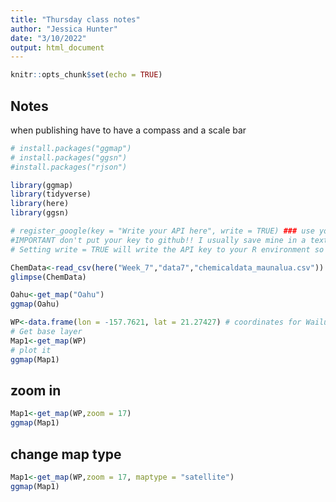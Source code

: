 ```yaml
---
title: "Thursday class notes"
author: "Jessica Hunter"
date: "3/10/2022"
output: html_document
---
```


```r
knitr::opts_chunk$set(echo = TRUE)
```

## Notes

when publishing have to have a compass and a scale bar


```r
# install.packages("ggmap")
# install.packages("ggsn")
#install.packages("rjson")
```



```r
library(ggmap)
library(tidyverse)
library(here)
library(ggsn)

# register_google(key = "Write your API here", write = TRUE) ### use your own API
#IMPORTANT don't put your key to github!! I usually save mine in a text file and import it each time
# Setting write = TRUE will write the API key to your R environment so that you
```



```r
ChemData<-read_csv(here("Week_7","data7","chemicaldata_maunalua.csv"))
glimpse(ChemData)
```


```r
Oahu<-get_map("Oahu")
ggmap(Oahu)
```


```r
WP<-data.frame(lon = -157.7621, lat = 21.27427) # coordinates for Wailupe
# Get base layer
Map1<-get_map(WP)
# plot it
ggmap(Map1)
```




## zoom in

```r
Map1<-get_map(WP,zoom = 17)
ggmap(Map1)
```

## change map type

```r
Map1<-get_map(WP,zoom = 17, maptype = "satellite")
ggmap(Map1)
```


##


